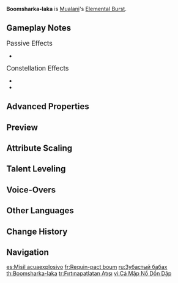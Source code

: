 {{Talent Infobox
|image         = Talent Boomsharka-laka.png
|character     = Mualani
|type          = Elemental Burst
|info          = Fires a Super Shark Missile that can track opponents, dealing Nightsoul-aligned {{Color|AoE Hydro DMG}} based on Mualani's Max HP.
|CD            = 15s
|energyCost    = 60
|scale_att1    = Max HP
|scale_att2    = 
|utility1      = Nightsoul-Aligned DMG
|utility2      = 
|arkhe         = 
}}
{{Description|Mualani named the Shark Missiles as such because the name combines elements of water and fire, which makes the term most hot spring-ish.}}
'''Boomsharka-laka''' is [[Mualani]]'s [[Elemental Burst]].

==Gameplay Notes==
;<big>Passive Effects</big>
* {{Talent Note|ascension|2|Natlan's Greatest Guide}}

;<big>Constellation Effects</big>
* {{Talent Note|constellation|4|Sharky Eats Puffies}}
* {{Talent Note|constellation|5|Same Style of Surfboard on Sale!}}

==Advanced Properties==
{{Advanced Properties
|title   = Skill DMG
|gu      = 1U
|icdtag  = none
|poise   = 200
|impulse = 7
}}

==Preview==
{{Preview
|file1 = Boomsharka-laka Preview
}}

==Attribute Scaling==
{{Talent Scaling
|levels=13
|order=skilldmg,cd,energycost
|titles=Skill DMG (Max HP%),CD,Energy Cost
|skilldmg_1=58.44
|skilldmg_2=62.82
|skilldmg_3=67.21
|skilldmg_4=73.05
|skilldmg_5=77.43
|skilldmg_6=81.81
|skilldmg_7=87.66
|skilldmg_8=93.5
|skilldmg_9=99.35
|skilldmg_10=105.19
|skilldmg_11=111.03
|skilldmg_12=116.88
|skilldmg_13=124.18
|cd=15s
|energycost=60
}}

==Talent Leveling==
{{Talent Upgrade|Mualani}}

==Voice-Overs==
{{Talent VO}}

==Other Languages==
{{Other Languages
|en      = Boomsharka-laka
|zhs     = 爆瀑飞弹
|zhs_rm  = Bàopù Fēidàn
|zht     = 爆瀑飛彈
|zht_rm  = Bàopù Fēidàn
|zh_tl   = Exploding Waterfall Missile
|ja      = 爆瀑ロケット
|ja_rm   = Bakubaku Roketto{{Assumed}}
|ja_tl   = Exploding Waterfall Rocket
|ko      = 보글보글탄
|ko_tl   = 
|es      = Misil acuaexplosivo
|es_tl   = Aqua Explosive Missile
|fr      = Requin-pact boum
|fr_tl   = Boom Skark-impact
|ru      = Зубастый бабах
|ru_tl   = Sharp-Toothed Boom
|th      = Boomsharka-laka
|vi      = Cá Mập Nổ Dồn Dập
|vi_tl   = 
|de      = Haibitzen-Geschoss
|de_tl   = Sharkwitzer Missile
|de_note = {{De|Haibitze}} is a portmanteau of {{De|Hai}} "shark" and {{De|Haubitze}} "howitzer."
|id      = Boomsharka-laka
|pt      = Disparo da Tempestade Explosiva
|pt_tl   = 
|tr      = Fırtınapatlatan Atışı
|tr_tl   = 
|it      = Squaloscoppio ondapazza
|it_tl   = 
}}

==Change History==
{{Change History|5.0}}

==Navigation==
{{Talent Navbox|Mualani}}

[[es:Misil acuaexplosivo]]
[[fr:Requin-pact boum]]
[[ru:Зубастый бабах]]
[[th:Boomsharka-laka]]
[[tr:Fırtınapatlatan Atışı]]
[[vi:Cá Mập Nổ Dồn Dập]]